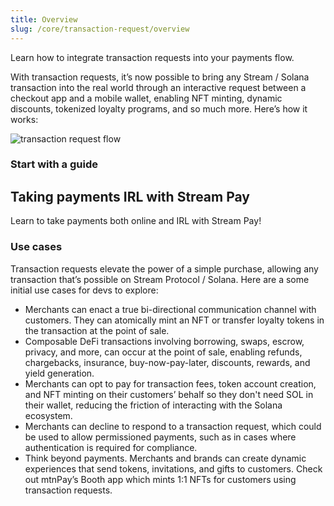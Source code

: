 ```yaml
---
title: Overview
slug: /core/transaction-request/overview
---
```


Learn how to integrate transaction requests into your payments flow.

With transaction requests, it’s now possible to bring any Stream / Solana transaction into the real world through an interactive request between a checkout app and a mobile wallet, enabling NFT minting, dynamic discounts, tokenized loyalty programs, and so much more. Here’s how it works:

![transaction request flow](../../images/transaction-request-flow-dark.png)


### Start with a guide

<section className="row">
    <Card link="https://www.pointer.gg/tutorials/solana-pay-irl-payments/944eba7e-82c6-4527-b55c-5411cdf63b23">
        <h2 className="text--truncate cardTitle">Taking payments IRL with Stream Pay</h2>
        <p className="text--truncate cardDescription">Learn to take payments both online and IRL with Stream Pay!</p>
    </Card>
</section>

### Use cases

Transaction requests elevate the power of a simple purchase, allowing any transaction that’s possible on Stream Protocol / Solana. Here are a some initial use cases for devs to explore:

-   Merchants can enact a true bi-directional communication channel with customers. They can atomically mint an NFT or transfer loyalty tokens in the transaction at the point of sale.
-   Composable DeFi transactions involving borrowing, swaps, escrow, privacy, and more, can occur at the point of sale, enabling refunds, chargebacks, insurance, buy-now-pay-later, discounts, rewards, and yield generation.
-   Merchants can opt to pay for transaction fees, token account creation, and NFT minting on their customers’ behalf so they don't need SOL in their wallet, reducing the friction of interacting with the Solana ecosystem.
-   Merchants can decline to respond to a transaction request, which could be used to allow permissioned payments, such as in cases where authentication is required for compliance.
-   Think beyond payments. Merchants and brands can create dynamic experiences that send tokens, invitations, and gifts to customers. Check out mtnPay’s Booth app which mints 1:1 NFTs for customers using transaction requests.
